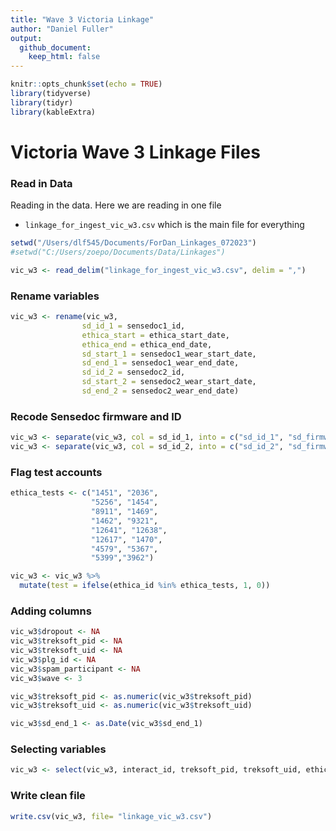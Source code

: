 ```yaml
---
title: "Wave 3 Victoria Linkage"
author: "Daniel Fuller"
output:
  github_document:
    keep_html: false
---
```


```r
knitr::opts_chunk$set(echo = TRUE)
library(tidyverse)
library(tidyr)
library(kableExtra)
```

# Victoria Wave 3 Linkage Files

### Read in Data

Reading in the data. Here we are reading in one file

- `linkage_for_ingest_vic_w3.csv` which is the main file for everything

```r
setwd("/Users/dlf545/Documents/ForDan_Linkages_072023")
#setwd("C:/Users/zoepo/Documents/Data/Linkages")

vic_w3 <- read_delim("linkage_for_ingest_vic_w3.csv", delim = ",")
```

### Rename variables

```r
vic_w3 <- rename(vic_w3,
                sd_id_1 = sensedoc1_id,
                ethica_start = ethica_start_date, 
                ethica_end = ethica_end_date,
                sd_start_1 = sensedoc1_wear_start_date,
                sd_end_1 = sensedoc1_wear_end_date,
                sd_id_2 = sensedoc2_id,
                sd_start_2 = sensedoc2_wear_start_date,
                sd_end_2 = sensedoc2_wear_end_date)
```

### Recode Sensedoc firmware and ID 

```r
vic_w3 <- separate(vic_w3, col = sd_id_1, into = c("sd_id_1", "sd_firmware_1"), sep = "-")
vic_w3 <- separate(vic_w3, col = sd_id_2, into = c("sd_id_2", "sd_firmware_2"), sep = "-")
```


### Flag test accounts

```r
ethica_tests <- c("1451", "2036", 
                  "5256", "1454", 
                  "8911", "1469",
                  "1462", "9321", 
                  "12641", "12638", 
                  "12617", "1470",
                  "4579", "5367",
                  "5399","3962")
```

```r
vic_w3 <- vic_w3 %>%
  mutate(test = ifelse(ethica_id %in% ethica_tests, 1, 0)) 
```

### Adding columns

```r
vic_w3$dropout <- NA
vic_w3$treksoft_pid <- NA
vic_w3$treksoft_uid <- NA
vic_w3$plg_id <- NA
vic_w3$spam_participant <- NA
vic_w3$wave <- 3

vic_w3$treksoft_pid <- as.numeric(vic_w3$treksoft_pid)
vic_w3$treksoft_uid <- as.numeric(vic_w3$treksoft_uid)

vic_w3$sd_end_1 <- as.Date(vic_w3$sd_end_1)

```

### Selecting variables

```r
vic_w3 <- select(vic_w3, interact_id, treksoft_pid, treksoft_uid, ethica_id, sd_id_1, sd_firmware_1, sd_start_1, sd_end_1, sd_id_2, sd_firmware_2, sd_start_2, sd_end_2, data_disposition, plg_id, dropout, wave, test, spam_participant)
```

### Write clean file

```r
write.csv(vic_w3, file= "linkage_vic_w3.csv")
```

